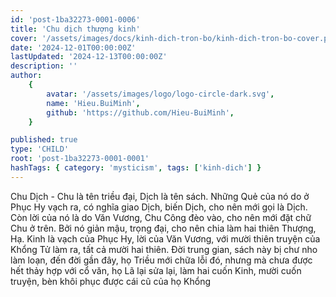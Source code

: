 ```yaml
---
id: 'post-1ba32273-0001-0006'
title: 'Chu dịch thượng kinh'
cover: '/assets/images/docs/kinh-dich-tron-bo/kinh-dich-tron-bo-cover.png'
date: '2024-12-01T00:00:00Z'
lastUpdated: '2024-12-13T00:00:00Z'
description: ''
author:
    {
        avatar: '/assets/images/logo/logo-circle-dark.svg',
        name: 'Hieu.BuiMinh',
        github: 'https://github.com/Hieu-BuiMinh',
    }

published: true
type: 'CHILD'
root: 'post-1ba32273-0001-0001'
hashTags: { category: 'mysticism', tags: ['kinh-dich'] }
---
```


Chu Dịch - Chu là tên triều đại, Dịch là tên sách. Những Quẻ của nó do ở Phục Hy vạch ra, có nghĩa giao Dịch, biến Dịch, cho nên mới gọi là Dịch. Còn lời của nó là do Văn Vương, Chu Công đèo vào, cho nên mới đặt chữ Chu ở trên. Bởi nó giản mậu, trọng đại, cho nên chia làm hai thiên Thượng, Hạ. Kinh là vạch của Phục Hy, lời của Văn Vương, với mười thiên truyện của Khổng Tử làm ra, tất cả mười hai thiên. Đời trung gian, sách này bị chư nho làm loạn, đến đời gần đây, họ Triều mới chữa lỗi đó, nhưng mà chưa được hết thảy hợp với cổ văn, họ Lã lại sửa lại, làm hai cuốn Kinh, mười cuốn truyện, bèn khôi phục được cái cũ của họ Khổng
